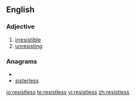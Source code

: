 ==English==

===Adjective===
{{en-adj}}

# [[irresistible]]
# [[unresisting]]

===Anagrams===
* {{alphagram|eeilrsssst}}
* [[sisterless#English|sisterless]]

[[io:resistless]]
[[te:resistless]]
[[vi:resistless]]
[[zh:resistless]]